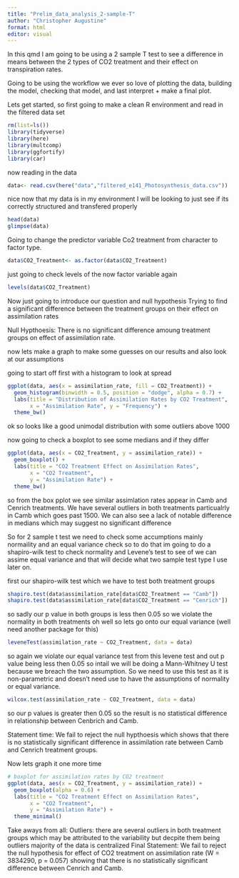 ```yaml
---
title: "Prelim_data_analysis_2-sample-T"
author: "Christopher Augustine"
format: html
editor: visual
---
```


In this qmd I am going to be using a 2 sample T test to see a difference in means between the 2 types of CO2 treatment and their effect on transpiration rates.

Going to be using the workflow we ever so love of plotting the data, building the model, checking that model, and last interpret + make a final plot.

Lets get started, so first going to make a clean R environment and read in the filtered data set

```r
rm(list=ls())
library(tidyverse)
library(here)
library(multcomp)
library(ggfortify)
library(car)
```

now reading in the data

```r
data<- read.csv(here("data","filtered_e141_Photosynthesis_data.csv"))
```

nice now that my data is in my environment I will be looking to just see if its correctly structured and transfered properly

```r
head(data)
glimpse(data)
```

Going to change the predictor variable Co2 treatment from character to factor type.

```r
data$CO2_Treatment<- as.factor(data$CO2_Treatment)
```

just going to check levels of the now factor variable again

```r
levels(data$CO2_Treatment)
```

Now just going to introduce our question and null hypothesis Trying to find a significant difference between the treatment groups on their effect on assimilation rates

Null Hypthoesis: There is no significant difference amoung treatment groups on effect of assimilation rate.

now lets make a graph to make some guesses on our results and also look at our assumptions

going to start off first with a histogram to look at spread

```r
ggplot(data, aes(x = assimilation_rate, fill = CO2_Treatment)) +
  geom_histogram(binwidth = 0.5, position = "dodge", alpha = 0.7) +
  labs(title = "Distribution of Assimilation Rates by CO2 Treatment",
       x = "Assimilation Rate", y = "Frequency") +
  theme_bw()

```

ok so looks like a good unimodal distribution with some outliers above 1000

now going to check a boxplot to see some medians and if they differ

```r
ggplot(data, aes(x = CO2_Treatment, y = assimilation_rate)) +
  geom_boxplot() +
  labs(title = "CO2 Treatment Effect on Assimilation Rates",
       x = "CO2 Treatment",
       y = "Assimilation Rate") +
  theme_bw()
```

so from the box pplot we see similar assimlation rates appear in Camb and Cenrich treatments. We have several outliers in both treatments particualrly in Camb which goes past 1500. We can also see a lack of notable difference in medians which may suggest no significant difference

So for 2 sample t test we need to check some accumptions mainly normaility and an equal variance check so to do that im going to do a shapiro-wilk test to check normality and Levene's test to see of we can assime equal variance and that will decide what two sample test type I use later on.

first our shapiro-wilk test which we have to test both treatment groups

```r
shapiro.test(data$assimilation_rate[data$CO2_Treatment == "Camb"])
shapiro.test(data$assimilation_rate[data$CO2_Treatment == "Cenrich"])
```

so sadly our p value in both groups is less then 0.05 so we violate the normality in both treatments oh well so lets go onto our equal variance (well need another package for this)

```r
leveneTest(assimilation_rate ~ CO2_Treatment, data = data)
```

so again we violate our equal variance test from this levene test and out p value being less then 0.05 so intail we will be doing a Mann-Whitney U test because we breach the two assumption. So we need to use this test as it is non-parametric and doesn't need use to have the assumptions of normality or equal variance.

```r
wilcox.test(assimilation_rate ~ CO2_Treatment, data = data)
```

so our p values is greater then 0.05 so the result is no statistical difference in relationship between Cenbrich and Camb.

Statement time: We fail to reject the null hypthoesis which shows that there is no statistically significant difference in assimilation rate between Camb and Cenrich treatment groups.

Now lets graph it one more time

```r

# boxplot for assimilation rates by CO2 treatment
ggplot(data, aes(x = CO2_Treatment, y = assimilation_rate)) +
  geom_boxplot(alpha = 0.6) +  
  labs(title = "CO2 Treatment Effect on Assimilation Rates",
       x = "CO2 Treatment",
       y = "Assimilation Rate") +
  theme_minimal()


```

Take aways from all: Outliers: there are several outliers in both treatment groups which may be attributed to the variability but decpite them being outliers majority of the data is centralized Final Statement: We fail to reject the null hypothesis for effect of CO2 treatment on assimilation rate (W = 3834290, p = 0.057) showing that there is no statistically significant difference between Cenrich and Camb.
